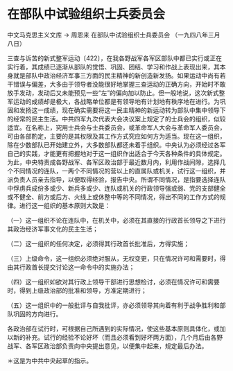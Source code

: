 # 在部队中试验组织士兵委员会

中文马克思主义文库 -> 周恩来
在部队中试验组织士兵委员会
（一九四八年三月八日）

三查与诉苦的新式整军运动〔422〕，在我各野战军各军区部队中都已实行或正在实行着，其成绩已逐渐从部队的觉悟、巩固、团结、学习和作战上表现出来，其本身就是部队中政治经济军事三方面的民主精神的新创造新发扬。如果运动中尚有若干错误与偏差，大多由于领导者没能很好地掌握三查运动的正确方向，开始时不敢放手发动，发动后又未能预见一些“左”的偏向加以防止。但一般地说，这次新式整军运动的成绩却是极大，各战略单位都是有领导地有计划地有秩序地在进行。为巩固和发扬这一成绩，现在确实需要将这一民主精神的新运动转为部队中集中领导下的经常的民主生活。中共四军九次代表大会决议案上规定了的士兵会的组织，似较适宜。在名称上，究用士兵会与士兵委员会，或革命军人大会与革命军人委员会，可由各部酌定，主要的是其权限及其工作方式究应如何方为适当。现在这一组织，除在少数部队已开始建立外，大多数部队都还未着手组织。中央认为必须经过各军自己的实践，才能更有把握地对于这一组织作出适合于今天各种条件的具体规定。为此，中央特责成各野战军、各军区政治部于最近数月内，利用作战间隙，选择几个不同情况的连队，一两个不同情况的营以上的直属队或机关，试行这一组织，并派负责人员亲去指导，以便取得经验，报告中央。所谓不同情况，是指要选择连队中俘虏兵成份多或少、新兵多或少、连队或机关的行政领导强或弱、党的支部健全或不健全、前方或后方、火线上或休整中等的不同情况，得出不同的工作方式的规律。进行这一组织的基本原则大致是：

（一）这一组织不论在连队中，在机关中，必须在其直接的行政首长领导之下进行其政治经济军事文化的民主生活；

（二）这一组织的任何决定，必须得其行政首长批准后，方得实施；

（三）上级命令，这一组织必须绝对服从，无权变更，只在情况许可和需要时，得由其行政首长提交讨论这一命令中的实施办法；

（四）这一组织如欲对其行政上领导干部进行思想检讨，必须在情况许可和需要时，得到上级政治部的批准和领导，方准定期进行；

（五）这一组织中的一般批评与自我批评，亦必须领导其向着有利于战争胜利和部队巩固的方向进行。

各政治部在试行时，可根据自己所遇到的实际情况，使这些基本原则具体化，或加以新的补充。试行的经验不论好坏（而且必须看到好坏两方面），几个月后由各野战军、各军区政治部负责向中央提出意见，以便集中起来，规定最后办法。

＊这是为中共中央起草的指示。

